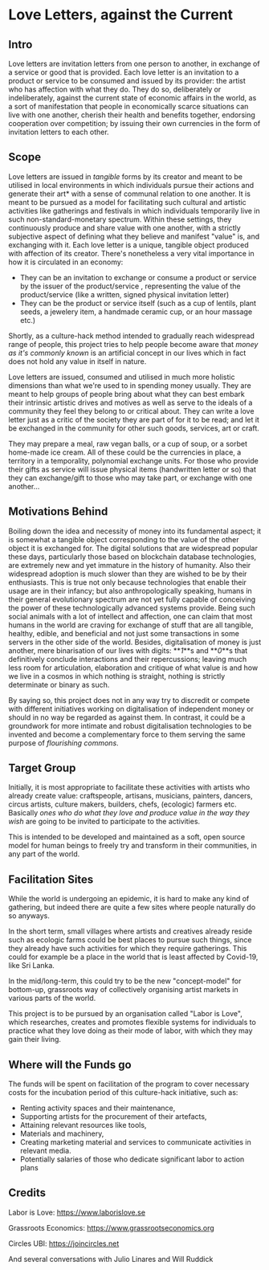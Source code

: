 # Love Letters, against the Current

## Intro

Love letters are invitation letters from one person to another, in exchange of a service or good that is provided. Each love letter is an invitation to a product or service to be consumed and issued by its provider: the artist who has affection with what they do. They do so, deliberately or indeliberately, against the current state of economic affairs in the world, as a sort of manifestation that people in economically scarce situations can live with one another, cherish their health and benefits together, endorsing cooperation over competition; by issuing their own currencies in the form of invitation letters to each other.

## Scope

Love letters are issued in _tangible_ forms by its creator and meant to be utilised in local environments in which individuals pursue their actions and generate their art\* with a sense of communal relation to one another. It is meant to be pursued as a model for facilitating such cultural and artistic activities like gatherings and festivals in which individuals temporarily live in such non-standard-monetary spectrum. Within these settings, they continuously produce and share value with one another, with a strictly subjective aspect of defining what they believe and manifest "value" is, and exchanging with it. Each love letter is a unique, tangible object produced with affection of its creator. There's nonetheless a very vital importance in how it is circulated in an economy:

- They can be an invitation to exchange or consume a product or service by the issuer of the product/service , representing the value of the product/service (like a written, signed physical invitation letter)
- They can be the product or service itself (such as a cup of lentils, plant seeds, a jewelery item, a handmade ceramic cup, or an hour massage etc.)

Shortly, as a culture-hack method intended to gradually reach widespread range of people, this project tries to help people become aware that _money as it's commonly known_ is an artificial concept in our lives which in fact does not hold any value in itself in nature.

Love letters are issued, consumed and utilised in much more holistic dimensions than what we're used to in spending money usually. They are meant to help groups of people bring about what they can best embark their intrinsic artistic drives and motives as well as serve to the ideals of a community they feel they belong to or critical about. They can write a love letter just as a critic of the society they are part of for it to be read; and let it be exchanged in the community for other such goods, services, art or craft.

They may prepare a meal, raw vegan balls, or a cup of soup, or a sorbet home-made ice cream. All of these could be the currencies in place, a territory in a temporality, polynomial exchange units. For those who provide their gifts as service will issue physical items (handwritten letter or so) that they can exchange/gift to those who may take part, or exchange with one another...

## Motivations Behind

Boiling down the idea and necessity of money into its fundamental aspect; it is somewhat a tangible object corresponding to the value of the other object it is exchanged for. The digital solutions that are widespread popular these days, particularly those based on blockchain database technologies, are extremely new and yet immature in the history of humanity. Also their widespread adoption is much slower than they are wished to be by their enthusiasts. This is true not only because technologies that enable their usage are in their infancy; but also anthropologically speaking, humans in their general evolutionary spectrum are not yet fully capable of conceiving the power of these technologically advanced systems provide. Being such social animals with a lot of intellect and affection, one can claim that most humans in the world are craving for exchange of stuff that are all tangible, healthy, edible, and beneficial and not just some transactions in some servers in the other side of the world. Besides, digitalisation of money is just another, mere binarisation of our lives with digits: **_1_**s and **_0_**s that definitively conclude interactions and their repercussions; leaving much less room for articulation, elaboration and critique of what value is and how we live in a cosmos in which nothing is straight, nothing is strictly determinate or binary as such.

By saying so, this project does not in any way try to discredit or compete with different initiatives working on digitalisation of independent money or should in no way be regarded as against them. In contrast, it could be a groundwork for more intimate and robust digitalisation technologies to be invented and become a complementary force to them serving the same purpose of _flourishing commons_.

## Target Group

Initially, it is most appropriate to facilitate these activities with artists who already create value: craftspeople, artisans, musicians, painters, dancers, circus artists, culture makers, builders, chefs, (ecologic) farmers etc. Basically _ones who do what they love and produce value in the way they wish_ are going to be invited to participate to the activities.

This is intended to be developed and maintained as a soft, open source model for human beings to freely try and transform in their communities, in any part of the world.

## Facilitation Sites

While the world is undergoing an epidemic, it is hard to make any kind of gathering, but indeed there are quite a few sites where people naturally do so anyways.

In the short term, small villages where artists and creatives already reside such as ecologic farms could be best places to pursue such things, since they already have such activities for which they require gatherings. This could for example be a place in the world that is least affected by Covid-19, like Sri Lanka.

In the mid/long-term, this could try to be the new "concept-model" for bottom-up, grassroots way of collectively organising artist markets in various parts of the world.

This project is to be pursued by an organisation called "Labor is Love", which researches, creates and promotes flexible systems for individuals to practice what they love doing as their mode of labor, with which they may gain their living.

## Where will the Funds go

The funds will be spent on facilitation of the program to cover necessary costs for the incubation period of this culture-hack initiative, such as:

- Renting activity spaces and their maintenance,
- Supporting artists for the procurement of their artefacts,
- Attaining relevant resources like tools,
- Materials and machinery,
- Creating marketing material and services to communicate activities in relevant media.
- Potentially salaries of those who dedicate significant labor to action plans

## Credits

Labor is Love: https://www.laborislove.se

Grassroots Economics: https://www.grassrootseconomics.org

Circles UBI: https://joincircles.net

And several conversations with Julio Linares and Will Ruddick
